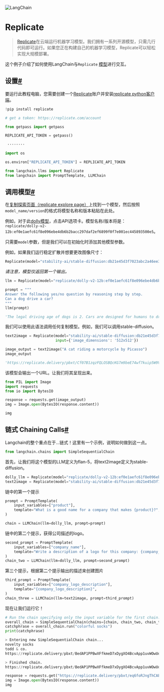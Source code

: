 

<Head>
  <script>
    {
      `(function() {
         var _hmt = _hmt || [];
(function() {
  var hm = document.createElement("script");
  hm.src = "https://hm.baidu.com/hm.js?e60fb290e204e04c5cb6f79b0ac1e697";
  var s = document.getElementsByTagName("script")[0]; 
  s.parentNode.insertBefore(hm, s);
})();
       })();`
    }
  </script>
</Head>

![LangChain](https://pica.zhimg.com/50/v2-56e8bbb52aa271012541c1fe1ceb11a2_r.gif)




Replicate
=============================


> 
> [Replicate](https://replicate.com/blog/machine-learning-needs-better-tools)在云端运行机器学习模型。我们拥有一系列开源模型，只需几行代码即可运行。如果您正在构建自己的机器学习模型，Replicate可以轻松实现大规模部署。
> 
> 
> 

这个例子介绍了如何使用LangChain与`Replicate` [模型](https://replicate.com/explore)进行交互。

设置[#](#setup "永久链接到此标题")
------------------------

要运行此教程电脑，您需要创建一个[Replicate](https://replicate.com)账户并安装[replicate python客户端](https://github.com/replicate/replicate-python)。

```python
!pip install replicate

```

```python
# get a token: https://replicate.com/account

from getpass import getpass

REPLICATE_API_TOKEN = getpass()

```

```python
 ········

```

```python
import os

os.environ["REPLICATE_API_TOKEN"] = REPLICATE_API_TOKEN

```

```python
from langchain.llms import Replicate
from langchain import PromptTemplate, LLMChain

```

调用模型[#](#calling-a-model "永久链接到此标题")
------------------------------------

在[复制探索页面（replicate explore page）](https://replicate.com/explore)上找到一个模型，然后按照`model_name/version`的格式将模型名称和版本粘贴在此处。

例如，对于此[dolly模型](https://replicate.com/replicate/dolly-v2-12b)，点击API选项卡。模型名称/版本将是：`replicate/dolly-v2-12b:ef0e1aefc61f8e096ebe4db6b2bacc297daf2ef6899f0f7e001ec445893500e5`。

只需要`model`参数，但是我们可以在初始化时添加其他模型参数。

例如，如果我们运行稳定扩散并想要更改图像尺寸：

```python
Replicate(model="stability-ai/stable-diffusion:db21e45d3f7023abc2a46ee38a23973f6dce16bb082a930b0c49861f96d1e5bf", input={'image_dimensions': '512x512'})

```

*请注意，模型仅返回第一个输出。* 

```python
llm = Replicate(model="replicate/dolly-v2-12b:ef0e1aefc61f8e096ebe4db6b2bacc297daf2ef6899f0f7e001ec445893500e5")

```

```python
prompt = """
Answer the following yes/no question by reasoning step by step. 
Can a dog drive a car?
"""
llm(prompt)

```

```python
'The legal driving age of dogs is 2. Cars are designed for humans to drive. Therefore, the final answer is yes.'

```

我们可以使用此语法调用任何复制模型。例如，我们可以调用stable-diffusion。

```python
text2image = Replicate(model="stability-ai/stable-diffusion:db21e45d3f7023abc2a46ee38a23973f6dce16bb082a930b0c49861f96d1e5bf", 
                       input={'image_dimensions': '512x512'})

```

```python
image_output = text2image("A cat riding a motorcycle by Picasso")
image_output

```

```python
'https://replicate.delivery/pbxt/Cf07B1zqzFQLOSBQcKG7m9beE74wf7kuip5W9VxHJFembefKE/out-0.png'

```

该模型会输出一个URL。让我们将其呈现出来。

```python
from PIL import Image
import requests
from io import BytesIO

response = requests.get(image_output)
img = Image.open(BytesIO(response.content))

img

```


链式 Chaining Calls[#](#chaining-calls "Permalink to this headline")
---------------------------------------------------------------

Langchain的整个重点在于...链式！这里有一个示例，说明如何做到这一点。

```python
from langchain.chains import SimpleSequentialChain

```
首先，让我们将这个模型的LLM定义为flan-5，将text2image定义为stable-diffusion。
```python
dolly_llm = Replicate(model="replicate/dolly-v2-12b:ef0e1aefc61f8e096ebe4db6b2bacc297daf2ef6899f0f7e001ec445893500e5")
text2image = Replicate(model="stability-ai/stable-diffusion:db21e45d3f7023abc2a46ee38a23973f6dce16bb082a930b0c49861f96d1e5bf")

```

链中的第一个提示

```python
prompt = PromptTemplate(
    input_variables=["product"],
    template="What is a good name for a company that makes {product}?",
)

chain = LLMChain(llm=dolly_llm, prompt=prompt)

```

链中的第二个提示，获得公司描述的logo。

```python
second_prompt = PromptTemplate(
    input_variables=["company_name"],
    template="Write a description of a logo for this company: {company_name}",
)
chain_two = LLMChain(llm=dolly_llm, prompt=second_prompt)

```

第三个提示，根据第二个提示输出的描述来创建图片

```python
third_prompt = PromptTemplate(
    input_variables=["company_logo_description"],
    template="{company_logo_description}",
)
chain_three = LLMChain(llm=text2image, prompt=third_prompt)

```

现在让我们运行它！

```python
# Run the chain specifying only the input variable for the first chain.
overall_chain = SimpleSequentialChain(chains=[chain, chain_two, chain_three], verbose=True)
catchphrase = overall_chain.run("colorful socks")
print(catchphrase)

```

```python
> Entering new SimpleSequentialChain chain...
novelty socks
todd & co.
https://replicate.delivery/pbxt/BedAP1PPBwXFfkmeD7xDygXO4BcvApp1uvWOwUdHM4tcQfvCB/out-0.png

> Finished chain.
https://replicate.delivery/pbxt/BedAP1PPBwXFfkmeD7xDygXO4BcvApp1uvWOwUdHM4tcQfvCB/out-0.png

```

```python
response = requests.get("https://replicate.delivery/pbxt/eq6foRJngThCAEBqse3nL3Km2MBfLnWQNd0Hy2SQRo2LuprCB/out-0.png")
img = Image.open(BytesIO(response.content))
img

```


